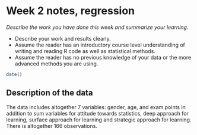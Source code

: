 # Week 2 notes, regression

*Describe the work you have done this week and summarize your learning.*

- Describe your work and results clearly. 
- Assume the reader has an introductory course level understanding of writing and reading R code as well as statistical methods.
- Assume the reader has no previous knowledge of your data or the more advanced methods you are using.

```r
date()
```

## Description of the data
The data includes altogether 7 variables: gender, age, and exam points in addition to sum variables for attitude towards statistics, deep approach for learning, surface approach for learning and strategic approach for learning. There is altogether 166 observations.
